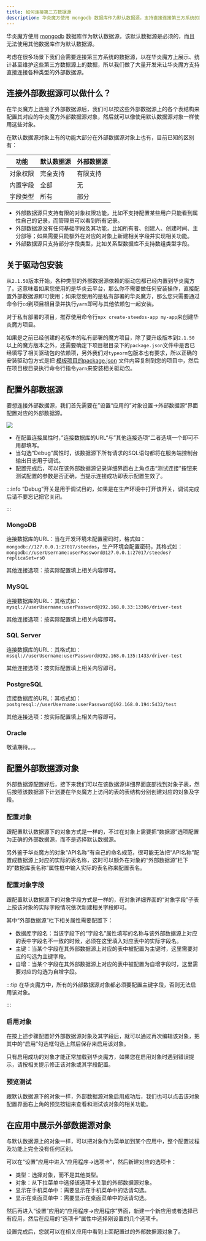 ```yaml
---
title: 如何连接第三方数据源
description: 华炎魔方使用 mongodb 数据库作为默认数据源，支持直接连接第三方系统的数据源。
---
```


华炎魔方使用 [mongodb](https://www.mongodb.com/) 数据库作为默认数据源，该默认数据源是必须的，而且无法使用其他数据库作为默认数据源。

考虑在很多场景下我们会需要连接第三方系统的数据源，以在华炎魔方上展示、统计甚至维护这些第三方数据源上的数据，所以我们做了大量开发来让华炎魔方支持直接连接各种类型的外部数据源。

## 连接外部数据源可以做什么？

在华炎魔方上连接了外部数据源后，我们可以按这些外部数据源上的各个表结构来配置其对应的华炎魔方外部数据源对象，然后就可以像使用默认数据源对象一样使用这些对象。

在默认数据源对象上有的功能大部分在外部数据源对象上也有，目前已知的区别有：

| 功能 | 默认数据源 | 外部数据源 |
|:---:|----|----|
| 对象权限 | 完全支持 | 有限支持 |
| 内置字段 | 全部 | 无 |
| 字段类型 | 所有 | 部分 |

* 外部数据源只支持有限的对象权限功能，比如不支持配置某些用户只能看到属性自己的记录，而管理员可以看到所有记录。
* 外部数据源没有任何基础字段及其功能，比如所有者、创建人、创建时间、主分部等；如果需要只能额外在对应的对象上新建相关字段并实现相关功能。
* 外部数据源只支持部分字段类型，比如关系型数据库不支持数组类型字段。

## 关于驱动包安装

从`2.1.50`版本开始，各种类型的外部数据源依赖的驱动包都已经内置到华炎魔方了。这意味着如果您使用的是华炎云平台，那么你不需要做任何安装操作，直接配置外部数据源即可使用；如果您使用的是私有部署的华炎魔方，那么您只需要通过命令行`cd`到项目根目录并执行`yarn`即可与其他依赖包一起安装。

对于私有部署的项目，推荐使用命令行`npx create-steedos-app my-app`来创建华炎魔方项目。

如果是之前已经创建的老版本的私有部署的魔方项目，除了要升级版本到`2.1.50`以上的魔方版本之外，还需要确定下项目根目录下的`package.json`文件中是否已经填写了相关驱动包的依赖项，另外我们对`typeorm`包版本也有要求，所以正确的安装驱动包方式是把 [模板项目的package.json](https://github.com/steedos/steedos-platform/blob/2.1/steedos-projects/project-template/package.json) 文件内容复制到您的项目中，然后在项目根目录执行命令行指令`yarn`来安装相关驱动包。

## 配置外部数据源

要想连接外部数据源，我们首先需要在”设置“应用的”对象设置→外部数据源“界面配置对应的外部数据源。

 ![](https://console.steedos.cn/api/files/images/etkGP7eubmCNAQrkx)

* 在配置连接属性时，”连接数据库的URL“与”其他连接选项“二者选填一个即可不用都填写。
* 当勾选“Debug”属性时，该数据源下所有请求的SQL语句都将在服务端控制台输出日志用于调试。
* 配置完成后，可以在该外部数据源记录详细界面右上角点击“测试连接”按钮来测试配置的参数是否正确，当提示连接成功即表示配置生效了。


:::info
“Debug”开关是用于调试目的，如果是在生产环境中打开该开关，调试完成后请不要忘记把它关闭。

:::

### MongoDB

连接数据库的URL：当在开发环境未配置密码时，格式如：`mongodb://127.0.0.1:27017/steedos`，生产环境会配置密码，其格式如：`mongodb://userUsername:userPassword@127.0.0.1:27017/steedos?replicaSet=rs0`

其他连接选项：按实际配置填上相关内容即可。

### MySQL

连接数据库的URL：其格式如：`mysql://userUsername:userPassword@192.168.0.33:13306/driver-test`

其他连接选项：按实际配置填上相关内容即可。

### SQL Server

连接数据库的URL：其格式如：`mssql://userUsername:userPassword@192.168.0.135:1433/driver-test`

其他连接选项：按实际配置填上相关内容即可。

### PostgreSQL

连接数据库的URL：其格式如：`postgresql://userUsername:userPassword@192.168.0.194:5432/test `

其他连接选项：按实际配置填上相关内容即可。

### Oracle

敬请期待。。。

## 配置外部数据源对象

外部数据源配置好后，接下来我们可以在该数据源详细界面底部找到对象子表，然后按照该数据源下计划要在华炎魔方上访问的表的表结构分别创建对应的对象及字段。

### 配置对象

跟配置默认数据源下的对象方式是一样的，不过在对象上需要把“数据源”选项配置为正确的外部数据源，而不是选择默认数据源。

另外鉴于华炎魔方的对象“API名称”有自己的命名规范，很可能无法把“API名称”配置成数据源上对应的实际的表名称，这时可以额外在对象的“外部数据源”栏下的“数据库表名称”属性框中输入实际的表名称来配置表名。

### 配置对象字段

跟配置默认数据源下的对象字段方式是一样的，在对象详细界面的“对象字段”子表上按该对象的实际字段情况依次新建相关字段即可。

其中“外部数据源”栏下相关属性需要配置下：

* 数据库字段名：当该字段下的“字段名”属性填写的名称与该外部数据源上对应的表中字段名不一致的时候，必须在这里填入对应表中的实际字段名。
* 主键：当某个字段在其外部数据源上对应的表中被配置为主键时，这里需要对应的勾选为主键字段。
* 自增：当某个字段在其外部数据源上对应的表中被配置为自增字段时，这里需要对应的勾选为自增字段。


:::tip
在华炎魔方中，所有的外部数据源对象都必须要配置主键字段，否则无法启用该对象。

:::

### 启用对象

在按上述步骤配置好外部数据源对象及其字段后，就可以通过再次编辑该对象，把其中的“启用”勾选框勾选上然后保存来启用该对象。

只有启用成功的对象才能正常加载到华炎魔方，如果您在启用对象时遇到错误提示，请按相关提示修正该对象或其字段配置。

### 预览测试

跟默认数据源下的对象一样，外部数据源对象启用成功后，我们也可以点击该对象配置界面右上角的预览按钮来查看和测试该对象的相关功能。

## 在应用中展示外部数据源对象

与默认数据源上的对象一样，可以把对象作为菜单加到某个应用中，整个配置过程及功能上完全没有任何区别。

可以在“设置”应用中进入“应用程序→选项卡”，然后新建对应的选项卡：

* 类型：选择对象，而不是其他类型。
* 对象：从下拉菜单中选择该选项卡关联的外部数据源对象。
* 显示在手机菜单中：需要显示在手机菜单中的话请勾选。
* 显示在桌面菜单中：需要显示在桌面菜单中的话请勾选。

然后再进入“设置”应用的“应用程序→应用程序”界面，新建一个新应用或者选择已有应用，然后在应用的“选项卡”属性中选择刚设置的几个选项卡。

设置完成后，您就可以在相关应用中看到上面配置过的外部数据源对象了。
